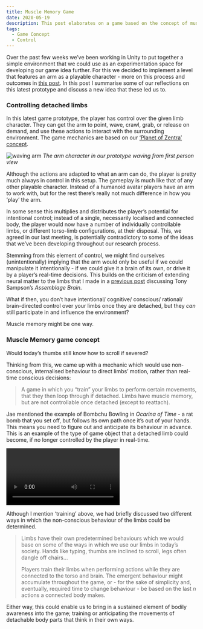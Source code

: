 ```yaml
---
title: Muscle Memory Game
date: 2020-05-19
description: This post elaborates on a game based on the concept of muscle memory.
tags:
  - Game Concept
  - Control
---
```


Over the past few weeks we’ve been working in Unity to put together a simple environment that we could use as an experimentation space for developing our game idea further. For this we decided to implement a level that features an arm as a playable character - more on this process and outcomes in [this post](./). In this post I summarise some of our reflections on this latest prototype and discuss a new idea that these led us to.

### Controlling detached limbs

In this latest game prototype, the player has control over the given limb character. They can get the arm to point, wave, crawl, grab, or release on demand, and use these actions to interact with the surrounding environment. The game mechanics are based on our [‘Planet of Zentra’ concept](./making-maps).

![waving arm](./fpv-waving.png)
_The arm character in our prototype waving from first person view_

Although the actions are adapted to what an arm can do, the player is pretty much always in control in this setup. The gameplay is much like that of any other playable character. Instead of a humanoid avatar players have an arm to work with, but for the rest there’s really not much difference in how you ‘play’ the arm.

In some sense this multiplies and distributes the player’s potential for intentional control; instead of a single, necessarily localised and connected body, the player would now have a number of individually controllable limbs, or different torso-limb configurations, at their disposal. This, we agreed in our last meeting, is potentially contradictory to some of the ideas that we’ve been developing throughout our research process.

Stemming from this element of control, we might find ourselves (unintentionally) implying that the arm would only be useful if we could manipulate it intentionally - if we could give it a brain of its own, or drive it by a player’s real-time decisions. This builds on the criticism of extending neural matter to the limbs that I made in a [previous post](./from-assemblage-brain-to-assemblage-body) discussing Tony Sampson’s _Assemblage Brain_.

What if then, you don’t have intentional/ cognitive/ conscious/ rational/ brain-directed control over your limbs once they are detached, but they _can_ still participate in and influence the environment?

Muscle memory might be one way.

### Muscle Memory game concept

Would today’s thumbs still know how to scroll if severed?

Thinking from this, we came up with a mechanic which would use non-conscious, internalised behaviour to direct limbs’ motion, rather than real-time conscious decisions:

> A game in which you “train” your limbs to perform certain movements, that they then loop through if detached. Limbs have muscle memory, but are not controllable once detached (except to reattach).

Jae mentioned the example of Bombchu Bowling in _Ocarina of Time_ - a rat bomb that you set off, but follows its own path once it’s out of your hands. This means you need to figure out and anticipate its behaviour in advance. This is an example of the type of game object that a detached limb could become, if no longer controlled by the player in real-time.


<Video
  videoSrcURL="https://www.youtube.com/embed/asTd9OOAGq0"
  videoTitle="Bombchu Bowling"
/>

Although I mention ‘training’ above, we had briefly discussed two different ways in which the non-conscious behaviour of the limbs could be determined.

> Limbs have their own predetermined behaviours which we would base on some of the ways in which we use our limbs in today’s society. Hands like typing, thumbs are inclined to scroll, legs often dangle off chairs…
>
> Players train their limbs when performing actions while they are connected to the torso and brain. The emergent behaviour might accumulate throughout the game, or - for the sake of simplicity and, eventually, required time to change behaviour - be based on the last _n_ actions a connected body makes.

Either way, this could enable us to bring in a sustained element of bodily awareness into the game; training or anticipating the movements of detachable body parts that think in their own ways.
